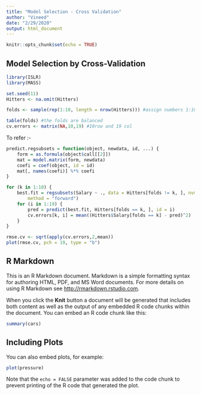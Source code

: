 ---
title: "Model Selection - Cross Validation"
author: "Vineed"
date: "2/29/2020"
output: html_document
---

```{r setup, include=FALSE}
knitr::opts_chunk$set(echo = TRUE)
```
Model Selection by Cross-Validation
-----------------------------------

```{r}
library(ISLR)
library(MASS)

set.seed(11)
Hitters <- na.omit(Hitters)

folds <- sample(rep(1:10, length = nrow(Hitters))) #assign numbers 1:10 and randomize it

table(folds) #the folds are balanced
cv.errors <- matrix(NA,10,19) #10row and 19 col
```

To refer :- 
```{r}
predict.regsubsets = function(object, newdata, id, ...) {
    form = as.formula(object$call[[2]])
    mat = model.matrix(form, newdata)
    coefi = coef(object, id = id)
    mat[, names(coefi)] %*% coefi
}
```


```{r}
for (k in 1:10) {
    best.fit = regsubsets(Salary ~ ., data = Hitters[folds != k, ], nvmax = 19, 
        method = "forward")
    for (i in 1:19) {
        pred = predict(best.fit, Hitters[folds == k, ], id = i)
        cv.errors[k, i] = mean((Hitters$Salary[folds == k] - pred)^2)
    }
}

rmse.cv <- sqrt(apply(cv.errors,2,mean))
plot(rmse.cv, pch = 19, type = "b")
```


## R Markdown

This is an R Markdown document. Markdown is a simple formatting syntax for authoring HTML, PDF, and MS Word documents. For more details on using R Markdown see <http://rmarkdown.rstudio.com>.

When you click the **Knit** button a document will be generated that includes both content as well as the output of any embedded R code chunks within the document. You can embed an R code chunk like this:

```{r cars}
summary(cars)
```

## Including Plots

You can also embed plots, for example:

```{r pressure, echo=FALSE}
plot(pressure)
```

Note that the `echo = FALSE` parameter was added to the code chunk to prevent printing of the R code that generated the plot.
